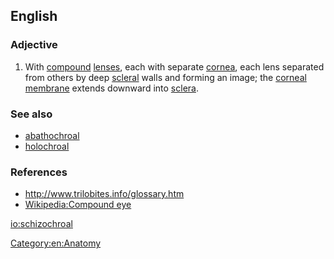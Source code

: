 ==English==

===Adjective===
{{en-adj|-}}

# {{label|en|of eyes}} With [[compound]] [[lens]]es, each with separate [[cornea]], each lens separated from others by deep [[scleral]] walls and forming an image; the [[corneal membrane]] extends downward into [[sclera]].

===See also===
* [[abathochroal]]
* [[holochroal]]

===References===
* http://www.trilobites.info/glossary.htm
* [[Wikipedia:Compound eye]]

[[Category:en:Anatomy]]

[[io:schizochroal]]